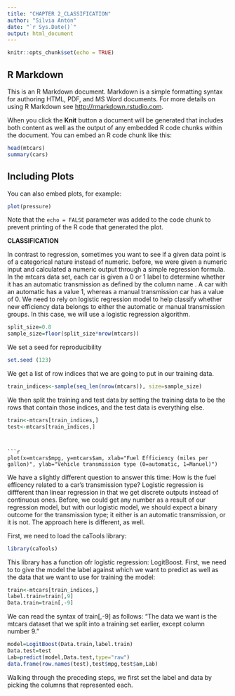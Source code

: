 ---
title: "CHAPTER 2_CLASSIFICATION"
author: "Silvia Antón"
date: "`r Sys.Date()`"
output: html_document 
---

```{r setup, include=FALSE}
knitr::opts_chunk$set(echo = TRUE)
```

## R Markdown

This is an R Markdown document. Markdown is a simple formatting syntax for authoring HTML, PDF, and MS Word documents. For more details on using R Markdown see <http://rmarkdown.rstudio.com>.

When you click the **Knit** button a document will be generated that includes both content as well as the output of any embedded R code chunks within the document. You can embed an R code chunk like this:

```{r cars}
head(mtcars)
summary(cars)
```

## Including Plots

You can also embed plots, for example:

```{r pressure, echo=FALSE}
plot(pressure)
```

Note that the `echo = FALSE` parameter was added to the code chunk to prevent printing of the R code that generated the plot.

**CLASSIFICATION**

In contrast to regression, sometimes you want to see if a given data point is of a categorical nature instead of numeric. before, we were given a numeric input and calculated a numeric output through a simple regression formula. In the mtcars data set, each car is given a 0 or 1 label to determine whether it has an automatic transmission as defined by the column name . A car with an automatic has a value 1, whereas a manual transmission car has a value of 0. We need to rely on logistic regression model to help classify whether new efficiency data belongs to either the automatic or manual transmission groups. In this case, we will use a logistic regression algorithm.

```{r}

split_size=0.8
sample_size=floor(split_size*nrow(mtcars))
```


We set a seed for reproducibility

```{r}
set.seed (123)
```

We get a list of row indices that we are going to put in our training data.
```{r}
train_indices<-sample(seq_len(nrow(mtcars)), size=sample_size)
```

We then split the training and test data by setting the training data to be the rows that contain those indices, and the test data is everything else.



```{r}
train<-mtcars[train_indices,]
test<-mtcars[train_indices,]
```
```


```{r}

plot(x=mtcars$mpg, y=mtcars$am, xlab="Fuel Efficiency (miles per gallon)", ylab="Vehicle transmission type (0=automatic, 1=Manuel)")

```
We have a slightly different question to answer this time: How is the fuel efficency related to a car's transmission type?
Logistic regression is diffferent than linear regression in that we get discrete outputs instead of continuous ones. Before, we could get any number as a result of our regression model, but with our logistic model, we should expect a binary outcome for the transmission type; it either is an automatic transmission, or it is not. The approach here is different, as well.

First, we need to load the caTools library:

```{r}

library(caTools)

```

This library has a function ofr logistic regression: LogitBoost. First, we need to to give the model the label against which we want to predict as well as the data that we want to use for training the model:

```{r}
train<-mtcars[train_indices,]
label.train=train[,9]
Data.train=train[,-9]

```
We can read the syntax of train[,-9] as follows: "The data we want is the mtcars dataset that we split into a training set earlier, except column number 9."

```{r}
model=LogitBoost(Data.train,label.train)
Data.test=test
Lab=predict(model,Data.test,type="raw")
data.frame(row.names(test),test$mpg,test$am,Lab)
```

Walking through the preceding steps, we first set the label and data by picking the columns that represented each.